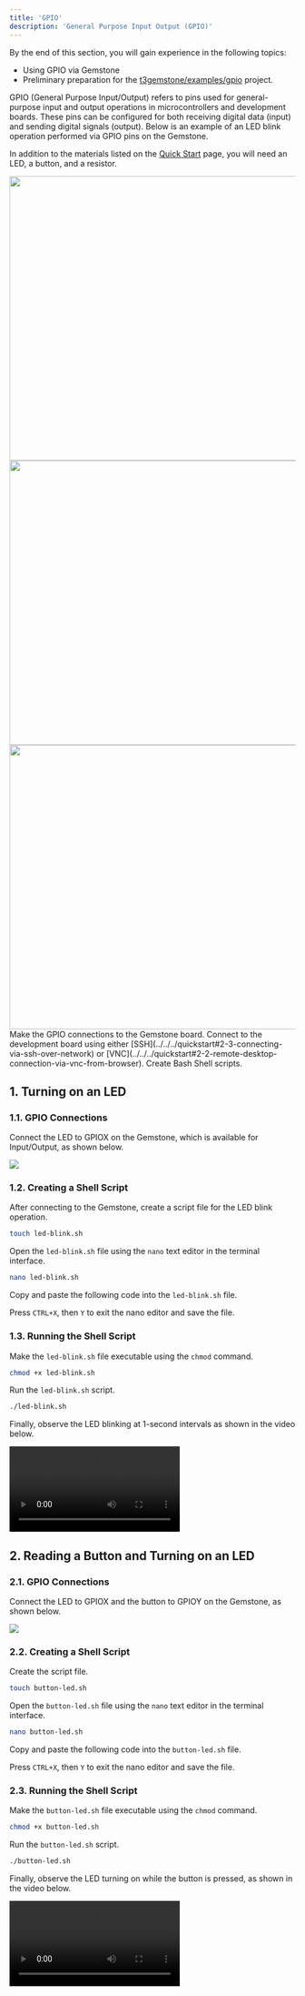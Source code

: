 ```yaml
---
title: 'GPIO'
description: 'General Purpose Input Output (GPIO)'
---
```



<Tip>
By the end of this section, you will gain experience in the following topics:

- Using GPIO via Gemstone
- Preliminary preparation for the [t3gemstone/examples/gpio](https://github.com/t3gemstone/examples/tree/main/gpio) project.
</Tip>

GPIO (General Purpose Input/Output) refers to pins used for general-purpose input and output operations in
microcontrollers and development boards. These pins can be configured for both receiving digital data (input)
and sending digital signals (output). Below is an example of an LED blink operation performed via GPIO pins on the Gemstone.

In addition to the materials listed on the [Quick Start](/en/quickstart) page, you will need an LED, a button, 
and a resistor.

<AccordionGroup>

  <Accordion title="LED">
    <Frame>
      <img height="500" width="800" src="/images/led.jpg" />
    </Frame>
  </Accordion>

  <Accordion title="Button">
    <Frame>
      <img height="500" width="800" src="/images/button.jpeg" />
    </Frame>
  </Accordion>

  <Accordion title="Resistor">
    <Frame>
      <img height="500" width="800" src="/images/resistor.jpg" />
    </Frame>
  </Accordion>

</AccordionGroup>

<Steps>
  <Step title="GPIO Connections">
    Make the GPIO connections to the Gemstone board.
  </Step>

  <Step title="SSH/VNC Connection">
    Connect to the development board using either [SSH](../../../quickstart#2-3-connecting-via-ssh-over-network) or
    [VNC](../../../quickstart#2-2-remote-desktop-connection-via-vnc-from-browser).
  </Step>

  <Step title="Shell">
    Create Bash Shell scripts.
  </Step>
</Steps>

## 1. Turning on an LED

### 1.1. GPIO Connections

Connect the LED to GPIOX on the Gemstone, which is available for Input/Output, as shown below.

<Frame caption="LED connection">
  <img className="rounded-lg" noZoom src="/images/o1-board/22-led.png" />
</Frame>

### 1.2. Creating a Shell Script

After connecting to the Gemstone, create a script file for the LED blink operation.

```bash
touch led-blink.sh
```

Open the `led-blink.sh` file using the `nano` text editor in the terminal interface.

```bash
nano led-blink.sh
```

Copy and paste the following code into the `led-blink.sh` file.

<SnippetExamplesGpioScript />

Press `CTRL+X`, then `Y` to exit the nano editor and save the file.

### 1.3. Running the Shell Script

Make the `led-blink.sh` file executable using the `chmod` command.

```bash
chmod +x led-blink.sh
```

Run the `led-blink.sh` script.

```bash
./led-blink.sh
```

Finally, observe the LED blinking at 1-second intervals as shown in the video below.

<Frame caption="LED blink application">
  <video controls className="w-full aspect-video" src=""></video>
</Frame>

## 2. Reading a Button and Turning on an LED

### 2.1. GPIO Connections

Connect the LED to GPIOX and the button to GPIOY on the Gemstone, as shown below.

<Frame caption="LED and Button Connection">
  <img className="rounded-lg" noZoom src="/images/o1-board/07-buttons-breadboard.png" />
</Frame>

### 2.2. Creating a Shell Script

Create the script file.

```bash
touch button-led.sh
```

Open the `button-led.sh` file using the `nano` text editor in the terminal interface.

```bash
nano button-led.sh
```

Copy and paste the following code into the `button-led.sh` file.

<SnippetExamplesLedScript />

Press `CTRL+X`, then `Y` to exit the nano editor and save the file.

### 2.3. Running the Shell Script

Make the `button-led.sh` file executable using the `chmod` command.

```bash
chmod +x button-led.sh
```

Run the `button-led.sh` script.

```bash
./button-led.sh
```

Finally, observe the LED turning on while the button is pressed, as shown in the video below.

<Frame caption="Turning on an LED with a button">
  <video controls className="w-full aspect-video" src=""></video>
</Frame>

